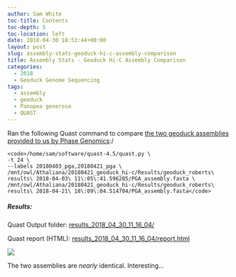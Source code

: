 ```yaml
---
author: Sam White
toc-title: Contents
toc-depth: 5
toc-location: left
date: 2018-04-30 18:53:44+00:00
layout: post
slug: assembly-stats-geoduck-hi-c-assembly-comparison
title: Assembly Stats - Geoduck Hi-C Assembly Comparison
categories:
  - 2018
  - Geoduck Genome Sequencing
tags:
  - assembly
  - geoduck
  - Panopea generosa
  - QUAST
---
```


Ran the following Quast command to compare [the two geoduck assemblies provided to us by Phase Genomics](https://robertslab.github.io/sams-notebook/posts/2018/2018-04-21-data-management-geoduck-phase-genomics-hi-c-data/):/


    
    <code>/home/sam/software/quast-4.5/quast.py \
    -t 24 \
    --labels 20180403_pga,20180421_pga \
    /mnt/owl/Athaliana/20180421_geoduck_hi-c/Results/geoduck_roberts\ results\ 2018-04-03\ 11\:05\:41.596285/PGA_assembly.fasta \
    /mnt/owl/Athaliana/20180421_geoduck_hi-c/Results/geoduck_roberts\ results\ 2018-04-21\ 18\:09\:04.514704/PGA_assembly.fasta</code>





##### Results:



Quast Output folder: [results_2018_04_30_11_16_04/](https://owl.fish.washington.edu/Athaliana/quast_results/results_2018_04_30_11_16_04/)

Quast report (HTML): [results_2018_04_30_11_16_04/report.html](https://owl.fish.washington.edu/Athaliana/quast_results/results_2018_04_30_11_16_04/report.html)

![](https://owl.fish.washington.edu/Athaliana/20180430_quast_pga_assemblies.png)

The two assemblies are _nearly_ identical. Interesting...
